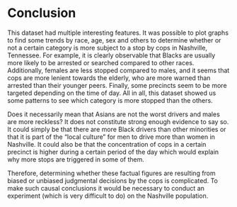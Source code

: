 # Conclusion

This dataset had multiple interesting features.
It was possible to plot graphs to find some trends by race, age, sex and others to determine whether or not a certain category is more subject to a stop by cops in Nashville, Tennessee.
For example, it is clearly observable that Blacks are usually more likely to be arrested or searched compared to other races.
Additionally, females are less stopped compared to males, and it seems that cops are more lenient towards the elderly, who are more warned than arrested than their younger peers.
Finally, some precincts seem to be more targeted depending on the time of day.
All in all, this dataset showed us some patterns to see which category is more stopped than the others.

Does it necessarily mean that Asians are not the worst drivers and males are more reckless?
It does not constitute strong enough evidence to say so.
It could simply be that there are more Black drivers than other minorities or that it is part of the "local culture" for men to drive more than women in Nashville.
It could also be that the concentration of cops in a certain precinct is higher during a certain period of the day which would explain why more stops are triggered in some of them.

Therefore, determining whether these factual figures are resulting from biased or unbiased judgmental decisions by the cops is complicated.
To make such causal conclusions it would be necessary to conduct an experiment (which is very difficult to do) on the Nashville population.